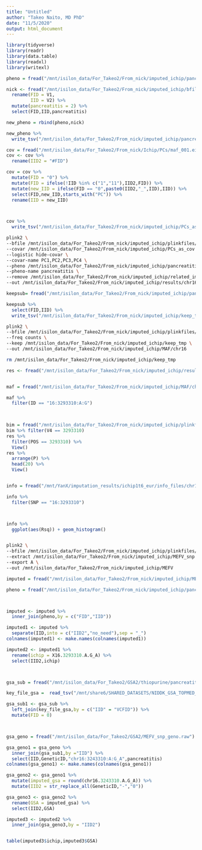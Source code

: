 ```yaml
---
title: "Untitled"
author: "Takeo Naito, MD PhD"
date: "11/5/2020"
output: html_document
---
```




```r
library(tidyverse)
library(readr)
library(data.table)
library(readxl)
library(writexl)
```


```r



pheno = fread("/mnt/isilon_data/For_Takeo2/From_nick/imputed_ichip/pancreatitis_pheno_imputed_ichip")

nick <- fread("/mnt/isilon_data/For_Takeo2/From_nick/imputed_ichip/bfile_with_147_25_final37_filtered.fam")  %>% 
  rename(FID = V1,
         IID = V2) %>% 
  mutate(pancreatitis = 2) %>% 
  select(FID,IID,pancreatitis)

new_pheno = rbind(pheno,nick)

new_pheno %>% 
  write_tsv("/mnt/isilon_data/For_Takeo2/From_nick/imputed_ichip/pancreatitis_pheno_imputed_ichip2")

```


```r
cov = fread("/mnt/isilon_data/For_Takeo2/From_nick/Ichip/PCs/maf_001.eigenvec")
cov <- cov %>% 
  rename(IID2 = "#FID")

cov = cov %>% 
  mutate(FID = "0") %>% 
  mutate(FID = ifelse(!IID %in% c("1","11"),IID2,FID)) %>% 
  mutate(new_IID = ifelse(FID == "0",paste0(IID2,"_",IID),IID)) %>% 
  select(FID,new_IID,starts_with("PC")) %>% 
  rename(IID = new_IID)



cov %>% 
  write_tsv("/mnt/isilon_data/For_Takeo2/From_nick/imputed_ichip/PCs_as_cov")


```



```bash
plink2 \
--bfile /mnt/isilon_data/For_Takeo2/From_nick/imputed_ichip/plinkfiles/merged_pfile/chr16_bfile \
--covar /mnt/isilon_data/For_Takeo2/From_nick/imputed_ichip/PCs_as_cov \
--logistic hide-covar \
--covar-name PC1,PC2,PC3,PC4 \
--pheno /mnt/isilon_data/For_Takeo2/From_nick/imputed_ichip/pancreatitis_pheno_imputed_ichip2 \
--pheno-name pancreatitis \
--remove /mnt/isilon_data/For_Takeo2/From_nick/imputed_ichip/related_imputed_ichip \
--out /mnt/isilon_data/For_Takeo2/From_nick/imputed_ichip/results/chr16_res
```


```r

keepsub= fread("/mnt/isilon_data/For_Takeo2/From_nick/imputed_ichip/pancreatitis_pheno_imputed_ichip2")

keepsub %>% 
  select(FID,IID) %>% 
  write_tsv("/mnt/isilon_data/For_Takeo2/From_nick/imputed_ichip/keep_tmp")

```



```bash


plink2 \
--bfile /mnt/isilon_data/For_Takeo2/From_nick/imputed_ichip/plinkfiles/merged_pfile/chr16_bfile \
--freq counts \
--keep /mnt/isilon_data/For_Takeo2/From_nick/imputed_ichip/keep_tmp \
--out /mnt/isilon_data/For_Takeo2/From_nick/imputed_ichip/MAF/chr16

rm /mnt/isilon_data/For_Takeo2/From_nick/imputed_ichip/keep_tmp

```



```r
res <- fread("/mnt/isilon_data/For_Takeo2/From_nick/imputed_ichip/results/chr16_res.pancreatitis.glm.logistic.hybrid")


maf = fread("/mnt/isilon_data/For_Takeo2/From_nick/imputed_ichip/MAF/chr16.acount")

maf %>%
  filter(ID == "16:3293310:A:G")
  


bim = fread("/mnt/isilon_data/For_Takeo2/From_nick/imputed_ichip/plinkfiles/chr16_bfile.bim")
bim %>% filter(V4 == 3293310)
res %>% 
  filter(POS == 3293310) %>% 
  View()
res %>% 
  arrange(P) %>% 
  head(20) %>% 
  View()


info = fread("/mnt/YanX/imputation_results/ichip1t6_eur/info_files/chr16.info.gz")

info %>% 
  filter(SNP == "16:3293310")



info %>% 
  ggplot(aes(Rsq)) + geom_histogram()



```

```bash
plink2 \
--bfile /mnt/isilon_data/For_Takeo2/From_nick/imputed_ichip/plinkfiles/merged_pfile/chr16_bfile \
--extract /mnt/isilon_data/For_Takeo2/From_nick/imputed_ichip/MEFV_snp \
--export A \
--out /mnt/isilon_data/For_Takeo2/From_nick/imputed_ichip/MEFV
```

```r
imputed = fread("/mnt/isilon_data/For_Takeo2/From_nick/imputed_ichip/MEFV.raw")

pheno = fread("/mnt/isilon_data/For_Takeo2/From_nick/imputed_ichip/pancreatitis_pheno_imputed_ichip2")



imputed <- imputed %>% 
  inner_join(pheno,by = c("FID","IID"))

imputed1 <- imputed %>% 
  separate(IID,into = c("IID2","no_need"),sep = "_")
colnames(imputed1) <- make.names(colnames(imputed1))

imputed2 <- imputed1 %>% 
  rename(ichip = X16.3293310.A.G_A) %>% 
  select(IID2,ichip)



gsa_sub = fread("/mnt/isilon_data/For_Takeo2/GSA2/thiopurine/pancreatitis_pheno_file")

key_file_gsa =  read_tsv("/mnt/share6/SHARED_DATASETS/NIDDK_GSA_TOPMED_Imputed_2020/FID_IID_GeneticID_VCFID_key.txt")

gsa_sub1 <- gsa_sub %>% 
  left_join(key_file_gsa,by = c("IID" = "VCFID")) %>% 
  mutate(FID = 0)



gsa_geno = fread("/mnt/isilon_data/For_Takeo2/GSA2/MEFV_snp_geno.raw")

gsa_geno1 = gsa_geno %>% 
  inner_join(gsa_sub1,by ="IID") %>% 
  select(IID,GeneticID,"chr16:3243310:A:G_A",pancreatitis)
colnames(gsa_geno1) <- make.names(colnames(gsa_geno1))

gsa_geno2 <- gsa_geno1 %>% 
  mutate(imputed_gsa = round(chr16.3243310.A.G_A)) %>% 
  mutate(IID2 = str_replace_all(GeneticID,"-","0"))

gsa_geno3 <- gsa_geno2 %>% 
  rename(GSA = imputed_gsa) %>% 
  select(IID2,GSA)

imputed3 <- imputed2 %>% 
  inner_join(gsa_geno3,by = "IID2")


table(imputed3$ichip,imputed3$GSA)

```


